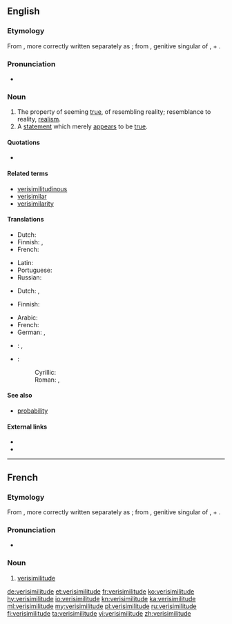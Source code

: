 ==English==
{{was wotd|2006|April|16}}
{{wikipedia}}

===Etymology===
From {{etyl|la|en}} {{term|vērīsimilitūdō||likeness to truth|lang=la}}, more correctly written separately as {{term|vērī similitūdō|||lang=la}}; from {{term|vērī|||lang=la}}, genitive singular of {{term|vērus||true, real|lang=la}}, + {{term|similitūdō||likeness, resemblance|lang=la}}.

===Pronunciation===
* {{a|RP}} {{IPA|/vɛrɪsɪˈmɪlɪtjuːd/|lang=en}}

===Noun===
{{en-noun}}

# The property of seeming [[true]], of resembling reality; resemblance to reality, [[realism]].
# A [[statement]] which merely [[appear]]s to be [[true]].

====Quotations====
* {{seeCites}}

====Related terms====
* [[verisimilitudinous]]
* [[verisimilar]]
* [[verisimilarity]]

====Translations====
{{trans-top|property of seeming true}}
* Dutch: {{t+|nl|waarschijnlijkheid}}
* Finnish: {{t+|fi|todennäköisyys}}, {{t+|fi|todenmukaisuus}}
* French: {{t+|fr|verisimilitude|f}}
{{trans-mid}}
* Latin: {{t|la|verisimilitudo|f}}
* Portuguese: {{t+|pt|verossimilhança|f}}
* Russian: {{t+|ru|правдоподобие|n|tr=prevdopodóbije|sc=Cyrl}}
{{trans-bottom}}

{{trans-top|statement which merely appears to be true}}
* Dutch: {{t|nl|schijnwaarheid}}, {{t|nl|gelijkenis met de werkelijkheid}}
{{trans-mid}}
* Finnish: {{t|fi|näennäistotuus}}
{{trans-bottom}}

{{checktrans-top}}
* Arabic: {{t-check|ar|محاكاة|tr=muħākā}}
* French: {{t+check|fr|verisimilitude|f}}
* German: {{t-check|de|Wahrheitsnähe}}, {{t-check|de|Wahrheitsähnlichkeit}}
* {{ttbc|no}}: {{t-check|no|virkelighetsnærhet|m|f}}, {{t-check|no|virkelighetstroskap|m}}
{{trans-mid}}
* {{ttbc|sh}}:
*: Cyrillic: {{t-check|sh|вероватност|f|sc=Cyrl}}
*: Roman: {{t-check|sh|verovatnost|f}}, {{t-check|sh|vjerovatnost|f}}
{{trans-bottom}}

====See also====
* [[probability]]

====External links====
* {{R:Webster 1913}}
* {{R:Century 1911}}

----

==French==

===Etymology===
From {{etyl|la|fr}} {{term|vērīsimilitūdō||likeness to truth|lang=la}}, more correctly written separately as {{term|vērī similitūdō|||lang=la}}; from {{term|vērī|||lang=la}}, genitive singular of {{term|vērus||true, real|lang=la}}, + {{term|similis||like, resembling, similar|lang=la}}.

===Pronunciation===
* {{IPA|/vɛʁisimilityd/|lang=fr}}

===Noun===
{{fr-noun|f}}

# [[verisimilitude#English|verisimilitude]]

[[de:verisimilitude]]
[[et:verisimilitude]]
[[fr:verisimilitude]]
[[ko:verisimilitude]]
[[hy:verisimilitude]]
[[io:verisimilitude]]
[[kn:verisimilitude]]
[[ka:verisimilitude]]
[[ml:verisimilitude]]
[[my:verisimilitude]]
[[pl:verisimilitude]]
[[ru:verisimilitude]]
[[fi:verisimilitude]]
[[ta:verisimilitude]]
[[vi:verisimilitude]]
[[zh:verisimilitude]]